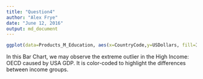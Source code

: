 ```yaml
---
title: "Question4"
author: "Alex Frye"
date: "June 12, 2016"
output: md_document
---
```


```R

ggplot(data=Products_M_Education, aes(x=CountryCode,y=USDollars, fill=Income.Group)) + geom_bar(stat="identity") + ggtitle("GDP by Country") + theme(axis.text.x=element_text(angle=90,hjust=1))

```

In this Bar Chart, we may observe the extreme outlier in the High Income: OECD caused by USA GDP. It is color-coded to highlight the differences between income groups.